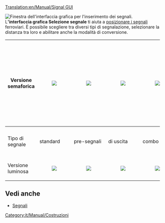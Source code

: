 [[Translation:en/Manual/Signal GUI]]

[[File:it/Manual/Signal Selection.png|frame|right|Finestra dell'interfaccia grafica per l'inserimento dei segnali.]]
L''''interfaccia grafica Selezione segnale''' ti aiuta a [[it/Manual/Costruire segnali|posizionare i segnali]] ferroviari. È possibile scegliere tra diversi tipi di segnalazione, selezionare la distanza tra loro e abilitare anche la modalità di conversione.

{|{{en/Wikitable}}
!Versione semaforica
|[[File:en/Manual/Signal Semaphore.png|center|]]
|[[File:en/Manual/Signal Semaphore Pre-Signal.png|center|]]
|[[File:en/Manual/Signal Semaphore Exit-Signal.png|center|]]
|[[File:en/Manual/Signal Semaphore Combo-Signal.png|center|]]
|[[File:en/Manual/Signal Semaphore Path.png|center|]]
|[[File:en/Manual/Signal Semaphore Path One-Way.png|center|]]
<!-- inizio tabella nidificata per gli ultimi due pulsanti dell'interfaccia. Nidificata nell'ultima colonna ridotta ad un'unica cella con rowspan. -->
|style="padding: 0px;" rowspan="3"|
{|style="border-collapse: collapse;"
|style="border-top: 0; border-left: 0; border-bottom: 1; border-right: 0;"|Converte nel segnale selezionato 
[[File:en/Manual/Signal Convert.png|center|]]
|-
|style="border-top: 1; border-left: 0; border-bottom: 0; border-right: 0;"|Densità segnali autoposati
[[File:en/Manual/Signal Density.png|center|]]
|} <!-- Fine tabella nidificata -->
|-
!Tipo di segnale
|standard||pre-segnali||di uscita||combo||di percorso||di percorso a senso unico
|-
!Versione luminosa
|[[File:en/Manual/Signal Electric.png|center|]]
|[[File:en/Manual/Signal Electric Pre-Signal.png|center|]]
|[[File:en/Manual/Signal Electric Exit-Signal.png|center|]]
|[[File:en/Manual/Signal Electric Combo-Signal.png|center|]]
|[[File:en/Manual/Signal Electric Path.png|center|]]
|[[File:en/Manual/Signal Electric Path One-Way.png|center|]]
|}

==Vedi anche==
*[[it/Manual/Segnali|Segnali]]

[[Category:it/Manual/Costruzioni]]